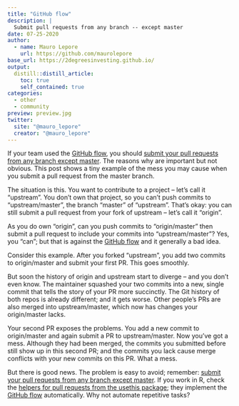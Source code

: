 ```yaml
---
title: "GitHub flow"
description: |
  Submit pull requests from any branch -- except master
date: 07-25-2020
author:
  - name: Mauro Lepore
    url: https://github.com/maurolepore
base_url: https://2degreesinvesting.github.io/
output: 
  distill::distill_article:
    toc: true
    self_contained: true
categories:
  - other
  - community
preview: preview.jpg
twitter:
  site: "@mauro_lepore"
  creator: "@mauro_lepore"
---
```


If your team used the [GitHub flow](https://guides.github.com/introduction/flow/), you should [submit your pull requests from any branch except master](https://blog.jasonmeridth.com/posts/do-not-issue-pull-requests-from-your-master-branch/). The reasons why are important but not obvious. This post shows a tiny example of the mess you may cause when you submit a pull request from the master branch.

The situation is this. You want to contribute to a project -- let's call it "upstream". You don't own that project, so you can't push commits to  "upstream/master", the branch "master" of "upstream". That's okay: you can still submit a pull request from your fork of upstream -- let's call it "origin". 

As you do own "origin", can you push commits to "origin/master" then submit a pull request to include your commits into "upstream/master"? Yes, you "can"; but that is against the [GitHub flow](https://guides.github.com/introduction/flow/) and it generally a bad idea. 

Consider this example. After you forked "upstream", you add two commits to origin/master and submit your first PR. This goes smoothly.

But soon the history of origin and upstream start to diverge -- and you don't even know. The maintainer squashed your two commits into a new, single commit that tells the story of your PR more succinctly. The Git history of both repos is already different; and it gets worse. Other people's PRs are also merged into upstream/master, which now has changes your origin/master lacks.

Your second PR exposes the problems. You add a new commit to origin/master and again submit a PR to upstream/master. Now you've got a mess. Although they had been merged, the commits you submitted before still show up in this second PR; and the commits you lack cause merge conflicts with your new commits on this PR. What a mess.

But there is good news. The problem is easy to avoid; remember: [submit your pull requests from any branch except master](https://blog.jasonmeridth.com/posts/do-not-issue-pull-requests-from-your-master-branch/). If you work in R, check the [helpers for pull requests from the usethis package](https://usethis.r-lib.org/reference/pull-requests.html); they implement the  [GitHub flow](https://guides.github.com/introduction/flow/) automatically. Why not automate repetitive tasks?

